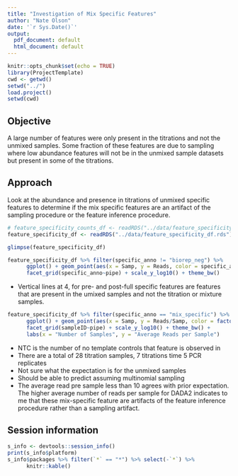```yaml
---
title: "Investigation of Mix Specific Features"
author: "Nate Olson"
date: '`r Sys.Date()`'
output:
  pdf_document: default
  html_document: default
---
```


```r
knitr::opts_chunk$set(echo = TRUE)
library(ProjectTemplate)
cwd <- getwd()
setwd("../")
load.project()
setwd(cwd)
```


## Objective
A large number of features were only present in the titrations and not the unmixed samples. 
Some fraction of these features are due to sampling where low abundance features will not be in the unmixed sample datasets but present in some of the titrations. 

## Approach 
Look at the abundance and presence in titrations of unmixed specific features to determine if the mix specific features are an artifact of the sampling procedure or the feature inference procedure.  


```r
# feature_specificity_counts_df <- readRDS("../data/feature_specificity_counts_df.rds")
feature_specificity_df <- readRDS("../data/feature_specificity_df.rds") 
```

```r
glimpse(feature_specificity_df)
```

```r
feature_specificity_df %>% filter(specific_anno != "biorep_neg") %>% 
      ggplot() + geom_point(aes(x = Samp, y = Reads, color = specific_anno), alpha = 0.25) +
      facet_grid(specific_anno~pipe) + scale_y_log10() + theme_bw()
```

* Vertical lines at 4, for pre- and post-full specific features are features that are present in the umixed samples and not the titration or mixture samples.  

```r
feature_specificity_df %>% filter(specific_anno == "mix_specific") %>% 
      ggplot() + geom_point(aes(x = Samp, y = Reads/Samp, color = factor(NTC)), alpha = 0.25) +
      facet_grid(sampleID~pipe) + scale_y_log10() + theme_bw() + 
      labs(x = "Number of Samples", y = "Average Reads per Sample")
```

* NTC is the number of no template controls that feature is observed in  
* There are a total of 28 titration samples, 7 titrations time 5 PCR replicates  
* Not sure what the expectation is for the unmixed samples  
* Should be able to predict assuming multinomial sampling  
* The average read pre sample less than 10 agrees with prior expectation. The higher average number of reads per sample for DADA2 indicates to me that these mix-specific feature are artifacts of the feature inference procedure rather than a sampling artifact. 


## Session information
```r
s_info <- devtools::session_info()
print(s_info$platform)
s_info$packages %>% filter(`*` == "*") %>% select(-`*`) %>% 
      knitr::kable()
```
